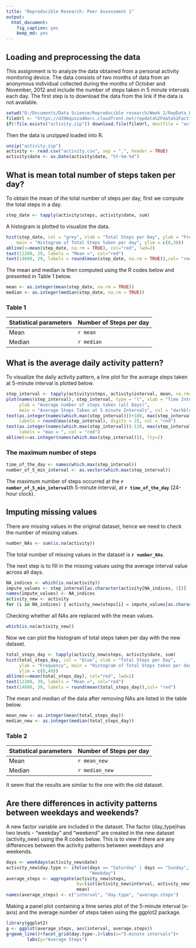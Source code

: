 ---
title: "Reproducible Research: Peer Assessment 1"
output: 
  html_document:
    fig_caption: yes
    keep_md: yes
---


## Loading and preprocessing the data
This assignment is to analyze the data obtained from a personal activity monitoring 
device. The data consists of two months of data from an anonymous individual collected 
during the months of October and November, 2012 and include the number of steps 
taken in 5 minute intervals each day.
The first step is to download the data from the link if the data is not available.
```{r}
setwd("D:/Documents/Data Science/Reproducible research/Week 2/RepData_PeerAssessment1")
fileUrl <- "https://d396qusza40orc.cloudfront.net/repdata%2Fdata%2Factivity.zip"
if(!file.exists("activity.zip")) download.file(fileUrl, destfile = "activity.zip")
```

Then the data is unzipped loaded into R.
```{r}
unzip("activity.zip")
activity <- read.csv("activity.csv", sep = ",", header = TRUE)
activity$date <- as.Date(activity$date, "%Y-%m-%d")
```

## What is mean total number of steps taken per day?

To obtain the mean of the total number of steps per day, first we compute the 
total steps in a day.
```{r}
step_date <- tapply(activity$steps, activity$date, sum)
```

A histogram is plotted to visualize the data. 
```{r}
hist(step_date, col = "grey", xlab = "Total Steps per Day", ylab = "Frequency", 
    main = "Histogram of Total Steps taken per day", ylim = c(0,30))
abline(v=mean(step_date, na.rm = TRUE), col="red", lwd=2)
text(12200, 29, labels = "Mean =", col="red")
text(14600, 29, labels = round(mean(step_date, na.rm = TRUE)),col= "red")
```

The mean and median is then computed using the R codes below and presented in
Table 1 below.
```{r}
mean <- as.integer(mean(step_date, na.rm = TRUE))
median <- as.integer(median(step_date, na.rm = TRUE))
```


### Table 1

Statistical parameters   | Number of Steps per day
-------------| -------------
Mean         | `r mean`
Median       | `r median`


## What is the average daily activity pattern?

To visualize the daily activity pattern, a line plot for the average steps taken
at 5-minute interval is plotted below.

```{r}
step_interval <- tapply(activity$steps, activity$interval, mean, na.rm=TRUE)
plot(names(step_interval), step_interval, type = "l", xlab = "Time Intervals", 
     ylab = "Average number of steps taken (all Days)", 
     main = "Average Steps Taken at 5 minute Intervals", col = "darkblue")
text(as.integer(names(which.max(step_interval)))+100, max(step_interval), 
     labels = round(max(step_interval), digits = 2), col = "red")
text(as.integer(names(which.max(step_interval)))-120, max(step_interval), 
     labels = "max = ", col = "red")
abline(v=as.integer(names(which.max(step_interval))), lty=2)
```

### The maximum number of steps
```{r}
time_of_the_day <- names(which.max(step_interval))
number_of_5_min_interval <- as.vector(which.max(step_interval))
```
The maximum number of steps occurred at the **`r number_of_5_min_interval`**th 
5-minute interval, at **`r time_of_the_day`** (24-hour clock).

## Imputing missing values

There are missing values in the original dataset, hence we need to check the 
number of missing values.
```{r}
number_NAs <- sum(is.na(activity))
```
The total number of missing values in the dataset is **`r number_NAs`**.

The next step is to fill in the missing values using the average interval value 
across all days.
```{r}
NA_indices <- which(is.na(activity))
impute_values <- step_interval[as.character(activity[NA_indices, 3])]
names(impute_values) <- NA_indices
activity_new <- activity
for (i in NA_indices) { activity_new$steps[i] = impute_values[as.character(i)]}
```

Checking whether all NAs are replaced with the mean values. 
```{r}
which(is.na(activity_new))
```

Now we can plot the histogram of total steps taken per day with the new dataset. 
```{r}
total_steps_day <- tapply(activity_new$steps, activity$date, sum)
hist(total_steps_day, col = "blue", xlab = "Total Steps per Day", 
     ylab = "Frequency", main = "Histogram of Total Steps taken per day", 
     ylim = c(0,40))
abline(v=mean(total_steps_day), col="red", lwd=2)
text(12200, 39, labels = "Mean =", col="red")
text(14600, 39, labels = round(mean(total_steps_day)),col= "red")
```

The mean and median of the data after removing NAs are listed in the table below.
```{r}
mean_new <- as.integer(mean(total_steps_day))
median_new <- as.integer(median(total_steps_day))
```

### Table 2

Statistical parameters   | Number of Steps per day
-------------| -------------
Mean         | `r mean_new`
Median       | `r median_new`

It seem that the results are similar to the one with the old dataset. 

## Are there differences in activity patterns between weekdays and weekends?

A new factor variable are included in the dataset. The factor (day_type)has two 
levels - "weekday" and "weekend" are created in the new dataset (activity_new)
using the R codes below. This is to view if there are any differences between 
the activity patterns between weekdays and weekends.

```{r}
days <- weekdays(activity_new$date)
activity_new$day.type <- ifelse(days == "Saturday" | days == "Sunday", "Weekend", 
                                "Weekday")
average_steps <- aggregate(activity_new$steps, 
                           by=list(activity_new$interval, activity_new$day.type),
                           mean)
names(average_steps) <- c("interval", "day.type", "average.steps")
```

Making a panel plot containing a time series plot of the 5-minute interval 
(x-axis) and the average number of steps taken using the ggplot2 package.

```{r}
library(ggplot2)
g <- ggplot(average_steps, aes(interval, average.steps))
g+geom_line()+facet_grid(day.type~.)+labs(x="5-minute intervals")+
        labs(y="Average Steps")
```
